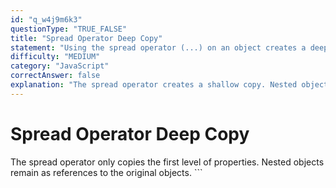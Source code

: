 ```yaml
---
id: "q_w4j9m6k3"
questionType: "TRUE_FALSE"
title: "Spread Operator Deep Copy"
statement: "Using the spread operator (...) on an object creates a deep copy of that object."
difficulty: "MEDIUM"
category: "JavaScript"
correctAnswer: false
explanation: "The spread operator creates a shallow copy. Nested objects are still referenced, not copied."
---
```


# Spread Operator Deep Copy

The spread operator only copies the first level of properties. Nested objects remain as references to the original objects.
\`\`\`
